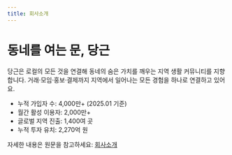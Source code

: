 ```yaml
---
title: 회사소개
---
```


# 동네를 여는 문, 당근

당근은 로컬의 모든 것을 연결해 동네의 숨은 가치를 깨우는 지역 생활 커뮤니티를 지향합니다. 거래·모임·홍보·결제까지 지역에서 일어나는 모든 경험을 하나로 연결하고 있어요.

- 누적 가입자 수: 4,000만+ (2025.01 기준)
- 월간 활성 이용자: 2,000만+
- 글로벌 지역 진출: 1,400여 곳
- 누적 투자 유치: 2,270억 원

자세한 내용은 원문을 참고하세요: [회사소개](https://about.daangn.com/company/)
